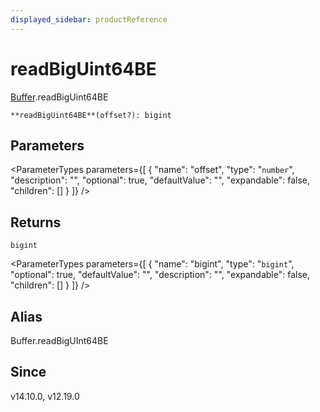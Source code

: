 ```yaml
---
displayed_sidebar: productReference
---
```



# readBigUint64BE

[Buffer](../../interfaces/Buffer.mdx).readBigUint64BE

`**readBigUint64BE**(offset?): bigint`

## Parameters

<ParameterTypes parameters={[
  {
    "name": "offset",
    "type": "`number`",
    "description": "",
    "optional": true,
    "defaultValue": "",
    "expandable": false,
    "children": []
  }
]} />

## Returns

`bigint`

<ParameterTypes parameters={[
  {
    "name": "bigint",
    "type": "`bigint`",
    "optional": true,
    "defaultValue": "",
    "description": "",
    "expandable": false,
    "children": []
  }
]} />

## Alias

Buffer.readBigUInt64BE

## Since

v14.10.0, v12.19.0
